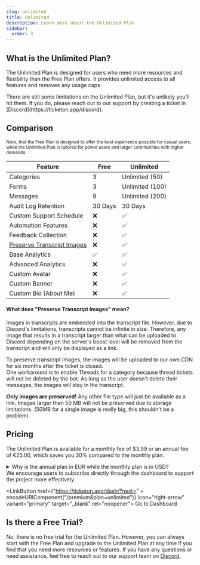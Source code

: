 ```yaml
---
slug: unlimited
title: Unlimited
description: Learn more about the Unlimited Plan
sidebar:
  order: 3
---
```



## What is the Unlimited Plan?

The Unlimited Plan is designed for users who need more resources and flexibility than the Free Plan offers. It provides unlimited access to all features and removes any usage caps.

<Aside type="note" icon="information" title="Note">
  There are still some limitations on the Unlimited Plan, but it's unlikely
  you'll hit them. If you do, please reach out to our support by creating a
  ticket in [Discord](https://ticketon.app/discord).
</Aside>

## Comparison

<small>
  Note, that the Free Plan is designed to offer the best experience possible for
  casual users, while the Unlimited Plan is tailored for power users and larger
  communities with higher demands.
</small>

| Feature                                                                  | Free    | Unlimited       |
| ------------------------------------------------------------------------ | ------- | --------------- |
| Categories                                                               | 3       | Unlimited (50)  |
| Forms                                                                    | 3       | Unlimited (100) |
| Messages                                                                 | 9       | Unlimited (200) |
| Audit Log Retention                                                      | 30 Days | 30 Days         |
| Custom Support Schedule                                                  | ❌      | ✅              |
| Automation Features                                                      | ❌      | ✅              |
| Feedback Collection                                                      | ❌      | ✅              |
| [Preserve Transcript Images](#what-does-preserve-transcript-images-mean) | ❌      | ✅              |
| Base Analytics                                                           | ✅      | ✅              |
| Advanced Analytics                                                       | ❌      | ✅              |
| Custom Avatar                                                            | ❌      | ✅              |
| Custom Banner                                                            | ❌      | ✅              |
| Custom Bio (About Me)                                                    | ❌      | ✅              |

#### What does "Preserve Transcript Images" mean?

Images in transcripts are embedded into the transcript file.
However, due to Discord's limitations, transcripts cannot be infinite in size.
Therefore, any image that results in a transcript larger than what can be uploaded to
Discord depending on the server's boost level will be removed from the transcript and will only be displayed as a link.

To preserve transcript images, the images will be uploaded to our own CDN for six months after the ticket is closed.  
One workaround is to enable Threads for a category because thread tickets will not be deleted by the bot.
As long as the user doesn't delete their messages, the images will stay in the transcript.

**Only images are preserved!** Any other file type will just be available as a
link. Images larger than 50 MB will not be preserved due to storage
limitations. (50MB for a single image is really big, this shouldn't be a problem)

## Pricing

The Unlimited Plan is available for a monthly fee of $3.99 or an annual fee of €25.00, which saves you 30% compared to the monthly plan.

<details>
  <summary>Why is the annual plan in EUR while the monthly plan is in USD?</summary>

    I (the developer) am based in Germany, so the better question is, **why is the monthly plan in USD?** Well, the answer is simple: Discord is forcing developers to use their in-app purchase system for subscriptions which only supports USD and non-customizable pricing.

    So we **have** to use USD for the monthly plan. The catch here is, that Discord takes a large cut of the revenue - if you pay with Paddle through the dashboard, we benefit more from your subscription.

</details>

<Aside type="tip" icon="warning">
  We encourage users to subscribe directly through the dashboard to support the
  project more effectively.

  <LinkButton href={"https://ticketon.app/dash/?next=" + encodeURIComponent("/premium&plan=unlimited")} icon="right-arrow" variant="primary" target="_blank" rel="noopener">
    Go to Dashboard
  </LinkButton>
</Aside>

## Is there a Free Trial?

No, there is no free trial for the Unlimited Plan. However, you can always start with the Free Plan and upgrade to the Unlimited Plan at any time if you find that you need more resources or features.
If you have any questions or need assistance, feel free to reach out to our support team on [Discord](https://ticketon.app/discord).

<LinkCard
  href="https://ticketon.app#faq"
  target="_blank"
  title="FAQ"
  description="Frequently Asked Questions"
/>
